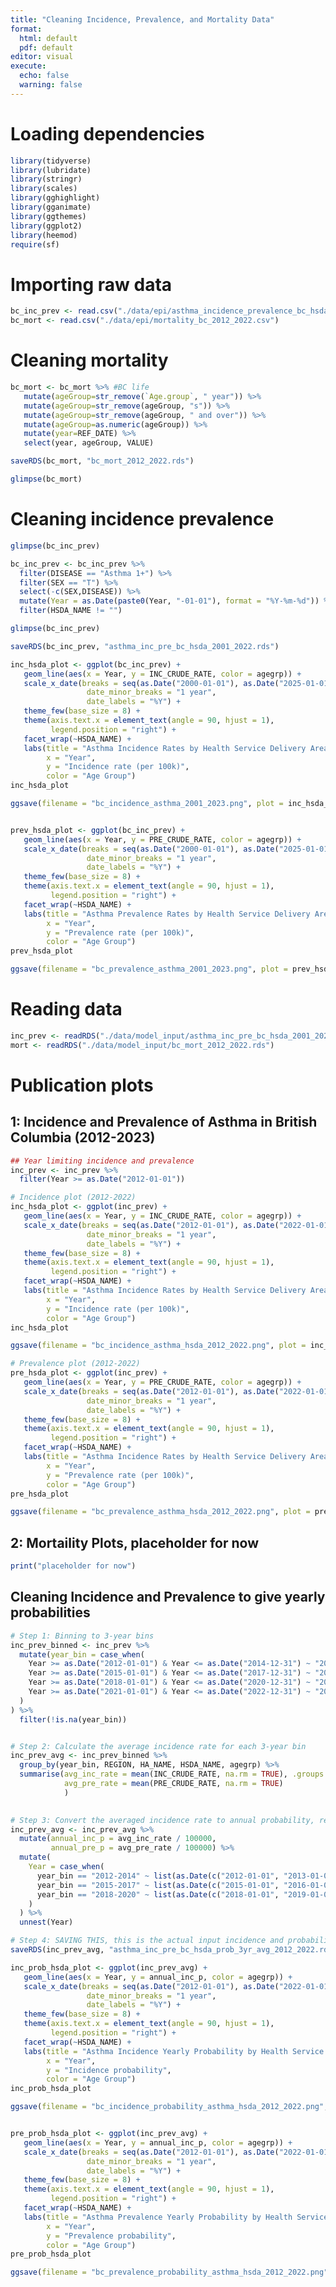 ```yaml
---
title: "Cleaning Incidence, Prevalence, and Mortality Data"
format: 
  html: default
  pdf: default
editor: visual
execute:
  echo: false
  warning: false
---
```


# Loading dependencies
```r
library(tidyverse)
library(lubridate)
library(stringr)
library(scales) 
library(gghighlight)
library(gganimate)
library(ggthemes)
library(ggplot2)
library(heemod)
require(sf)
```

# Importing raw data
```r
bc_inc_prev <- read.csv("./data/epi/asthma_incidence_prevalence_bc_hsda_2001_2023.csv")
bc_mort <- read.csv("./data/epi/mortality_bc_2012_2022.csv")
```

# Cleaning mortality
```r
bc_mort <- bc_mort %>% #BC life
   mutate(ageGroup=str_remove(`Age.group`, " year")) %>%
   mutate(ageGroup=str_remove(ageGroup, "s")) %>% 
   mutate(ageGroup=str_remove(ageGroup, " and over")) %>% 
   mutate(ageGroup=as.numeric(ageGroup)) %>%
   mutate(year=REF_DATE) %>%
   select(year, ageGroup, VALUE)

saveRDS(bc_mort, "bc_mort_2012_2022.rds")

glimpse(bc_mort)
```

# Cleaning incidence prevalence
```r
glimpse(bc_inc_prev)

bc_inc_prev <- bc_inc_prev %>%
  filter(DISEASE == "Asthma 1+") %>%
  filter(SEX == "T") %>%
  select(-c(SEX,DISEASE)) %>%
  mutate(Year = as.Date(paste0(Year, "-01-01"), format = "%Y-%m-%d")) %>%
  filter(HSDA_NAME != "")

glimpse(bc_inc_prev)

saveRDS(bc_inc_prev, "asthma_inc_pre_bc_hsda_2001_2022.rds")

inc_hsda_plot <- ggplot(bc_inc_prev) +
   geom_line(aes(x = Year, y = INC_CRUDE_RATE, color = agegrp)) +
   scale_x_date(breaks = seq(as.Date("2000-01-01"), as.Date("2025-01-01"), by = "5 years"),
                 date_minor_breaks = "1 year",
                 date_labels = "%Y") +
   theme_few(base_size = 8) +
   theme(axis.text.x = element_text(angle = 90, hjust = 1),
         legend.position = "right") +
   facet_wrap(~HSDA_NAME) +
   labs(title = "Asthma Incidence Rates by Health Service Delivery Area (HSDA)",
        x = "Year",
        y = "Incidence rate (per 100k)",
        color = "Age Group")
inc_hsda_plot

ggsave(filename = "bc_incidence_asthma_2001_2023.png", plot = inc_hsda_plot, width = 8, height = 6)


prev_hsda_plot <- ggplot(bc_inc_prev) +
   geom_line(aes(x = Year, y = PRE_CRUDE_RATE, color = agegrp)) +
   scale_x_date(breaks = seq(as.Date("2000-01-01"), as.Date("2025-01-01"), by = "5 years"),
                 date_minor_breaks = "1 year",
                 date_labels = "%Y") +
   theme_few(base_size = 8) +
   theme(axis.text.x = element_text(angle = 90, hjust = 1),
         legend.position = "right") +
   facet_wrap(~HSDA_NAME) +
   labs(title = "Asthma Prevalence Rates by Health Service Delivery Area (HSDA)",
        x = "Year",
        y = "Prevalence rate (per 100k)",
        color = "Age Group")
prev_hsda_plot

ggsave(filename = "bc_prevalence_asthma_2001_2023.png", plot = prev_hsda_plot, width = 8, height = 6)
```


# Reading data
```r
inc_prev <- readRDS("./data/model_input/asthma_inc_pre_bc_hsda_2001_2022.rds")
mort <- readRDS("./data/model_input/bc_mort_2012_2022.rds")
```

# Publication plots
## 1: Incidence and Prevalence of Asthma in British Columbia (2012-2023)
```r
## Year limiting incidence and prevalence
inc_prev <- inc_prev %>%
  filter(Year >= as.Date("2012-01-01"))

# Incidence plot (2012-2022)
inc_hsda_plot <- ggplot(inc_prev) +
   geom_line(aes(x = Year, y = INC_CRUDE_RATE, color = agegrp)) +
   scale_x_date(breaks = seq(as.Date("2012-01-01"), as.Date("2022-01-01"), by = "2 years"),
                 date_minor_breaks = "1 year",
                 date_labels = "%Y") +
   theme_few(base_size = 8) +
   theme(axis.text.x = element_text(angle = 90, hjust = 1),
         legend.position = "right") +
   facet_wrap(~HSDA_NAME) +
   labs(title = "Asthma Incidence Rates by Health Service Delivery Area (HSDA)",
        x = "Year",
        y = "Incidence rate (per 100k)",
        color = "Age Group")
inc_hsda_plot

ggsave(filename = "bc_incidence_asthma_hsda_2012_2022.png", plot = inc_hsda_plot, width = 8, height = 6)

# Prevalence plot (2012-2022)
pre_hsda_plot <- ggplot(inc_prev) +
   geom_line(aes(x = Year, y = PRE_CRUDE_RATE, color = agegrp)) +
   scale_x_date(breaks = seq(as.Date("2012-01-01"), as.Date("2022-01-01"), by = "2 years"),
                 date_minor_breaks = "1 year",
                 date_labels = "%Y") +
   theme_few(base_size = 8) +
   theme(axis.text.x = element_text(angle = 90, hjust = 1),
         legend.position = "right") +
   facet_wrap(~HSDA_NAME) +
   labs(title = "Asthma Incidence Rates by Health Service Delivery Area (HSDA)",
        x = "Year",
        y = "Prevalence rate (per 100k)",
        color = "Age Group")
pre_hsda_plot

ggsave(filename = "bc_prevalence_asthma_hsda_2012_2022.png", plot = pre_hsda_plot, width = 8, height = 6)
```

## 2: Mortaility Plots, placeholder for now
```r
print("placeholder for now")
```

## Cleaning Incidence and Prevalence to give yearly probabilities
```r

# Step 1: Binning to 3-year bins
inc_prev_binned <- inc_prev %>%
  mutate(year_bin = case_when(
    Year >= as.Date("2012-01-01") & Year <= as.Date("2014-12-31") ~ "2012-2014",
    Year >= as.Date("2015-01-01") & Year <= as.Date("2017-12-31") ~ "2015-2017",
    Year >= as.Date("2018-01-01") & Year <= as.Date("2020-12-31") ~ "2018-2020",
    Year >= as.Date("2021-01-01") & Year <= as.Date("2022-12-31") ~ "2021-2022",
  )
) %>%
  filter(!is.na(year_bin))


# Step 2: Calculate the average incidence rate for each 3-year bin
inc_prev_avg <- inc_prev_binned %>%
  group_by(year_bin, REGION, HA_NAME, HSDA_NAME, agegrp) %>%
  summarise(avg_inc_rate = mean(INC_CRUDE_RATE, na.rm = TRUE), .groups = "drop",
            avg_pre_rate = mean(PRE_CRUDE_RATE, na.rm = TRUE)
            )
  

# Step 3: Convert the averaged incidence rate to annual probability, re-expand bins to yearly
inc_prev_avg <- inc_prev_avg %>%
  mutate(annual_inc_p = avg_inc_rate / 100000,
         annual_pre_p = avg_pre_rate / 100000) %>%
  mutate(
    Year = case_when(
      year_bin == "2012-2014" ~ list(as.Date(c("2012-01-01", "2013-01-01", "2014-01-01"))),
      year_bin == "2015-2017" ~ list(as.Date(c("2015-01-01", "2016-01-01", "2017-01-01"))),
      year_bin == "2018-2020" ~ list(as.Date(c("2018-01-01", "2019-01-01", "2020-01-01")))
    )
  ) %>%
  unnest(Year)

# Step 4: SAVING THIS, this is the actual input incidence and probability input for the model!
saveRDS(inc_prev_avg, "asthma_inc_pre_bc_hsda_prob_3yr_avg_2012_2022.rds")

inc_prob_hsda_plot <- ggplot(inc_prev_avg) +
   geom_line(aes(x = Year, y = annual_inc_p, color = agegrp)) +
   scale_x_date(breaks = seq(as.Date("2012-01-01"), as.Date("2022-01-01"), by = "2 years"),
                 date_minor_breaks = "1 year",
                 date_labels = "%Y") +
   theme_few(base_size = 8) +
   theme(axis.text.x = element_text(angle = 90, hjust = 1),
         legend.position = "right") +
   facet_wrap(~HSDA_NAME) +
   labs(title = "Asthma Incidence Yearly Probability by Health Service Delivery Area (HSDA)",
        x = "Year",
        y = "Incidence probability",
        color = "Age Group")
inc_prob_hsda_plot

ggsave(filename = "bc_incidence_probability_asthma_hsda_2012_2022.png", plot = inc_prob_hsda_plot, width = 8, height = 6)


pre_prob_hsda_plot <- ggplot(inc_prev_avg) +
   geom_line(aes(x = Year, y = annual_inc_p, color = agegrp)) +
   scale_x_date(breaks = seq(as.Date("2012-01-01"), as.Date("2022-01-01"), by = "2 years"),
                 date_minor_breaks = "1 year",
                 date_labels = "%Y") +
   theme_few(base_size = 8) +
   theme(axis.text.x = element_text(angle = 90, hjust = 1),
         legend.position = "right") +
   facet_wrap(~HSDA_NAME) +
   labs(title = "Asthma Prevalence Yearly Probability by Health Service Delivery Area (HSDA)",
        x = "Year",
        y = "Prevalence probability",
        color = "Age Group")
pre_prob_hsda_plot

ggsave(filename = "bc_prevalence_probability_asthma_hsda_2012_2022.png", plot = pre_prob_hsda_plot, width = 8, height = 6)
```